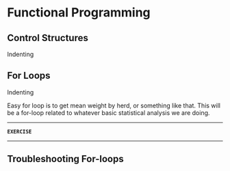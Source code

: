 # Functional Programming {#functional}

## Control Structures {#control}

Indenting

## For Loops {#for-loops}

Indenting

Easy for loop is to get mean weight by herd, or something like that. This will be a for-loop related to whatever basic statistical analysis we are doing.

***

**`EXERCISE`**

***

## Troubleshooting For-loops
